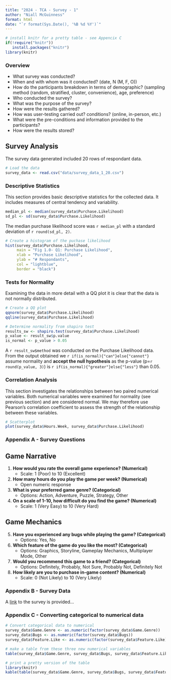 ```yaml
---
title: "2024 - TCA - Survey - 1"
author: "Niall McGuinness"
format: html
date: "`r format(Sys.Date(), '%B %d %Y')`"
---
```


```r
# install knitr for a pretty table - see Appencix C
if(!require("knitr"))
   install.packages("knitr")
library(knitr)
```


### Overview
- What survey was conducted?
- When and with whom was it conducted? (date, N (M, F, O))
- How do the participants breakdown in terms of demographic?
(sampling method (random, stratified, cluster, convenience), age, preference)
- Who conducted the survey?
- What was the purpose of the survey?
- How were the results gathered?
- How was user-testing carried out? conditions? (online, in-person, etc.)
- What were the pre-conditions and information provided to the participants?
- How were the results stored?

## Survey Analysis

The survey data generated included 20 rows of respondant data.

```r
# Load the data
survey_data <- read.csv("data/survey_data_1_20.csv")
```

### Descriptive Statistics

This section provides basic descriptive statistics for the collected data. It includes measures of central tendency and variability.

```r
median_pl <- median(survey_data$Purchase.Likelihood)
sd_pl <- sd(survey_data$Purchase.Likelihood)

```

The median purchase likelihood score was `r median_pl` with a standard deviation of `r round(sd_pl, 2)`.

```r
# Create a histogram of the puchase likelihood
hist(survey_data$Purchase.Likelihood,
     main = "Fig 1.0- Q1: Purchase Likelihood",
     xlab = "Purchase Likelihood",
     ylab = "# Respondants",
     col = "lightblue",
     border = "black")
```

### Tests for Normality

Examining the data in more detail with a QQ plot it is clear that the data is not normally distributed.

```r
# Create a QQ plot
qqnorm(survey_data$Purchase.Likelihood)
qqline(survey_data$Purchase.Likelihood)

# Determine normality from shapiro test
results_sw <- shapiro.test(survey_data$Purchase.Likelihood)
p_value <- result_sw$p.value
is_normal <- p_value > 0.05
```

A `r result_sw$method` was conducted on the Purchase Likelihood data. From the output obtained we `r if(is_normal){"can"}else{"cannot"}` assume normality and **accept the null hypothesis** as the p-value (p=`r round(p_value, 3)`) is `r if(is_normal){"greater"}else{"less"}` than 0.05.


### Correlation Analysis

This section investigates the relationships between two paired numerical variables. Both numerical variables were examined for normality (see previous section) and are considered normal. We may therefore use Pearson's correlation coefficient to assess the strength of the relationship between these variables.

```r
# Scatterplot
plot(survey_data$Hours.Week, survey_data$Purchase.Likelihood)

```

### Appendix A - Survey Questions

## Game Narrative
1.  **How would you rate the overall game experience? (Numerical)**
    -   Scale: 1 (Poor) to 10 (Excellent)
2.  **How many hours do you play the game per week? (Numerical)**
    -   Open numeric response
3.  **What is your preferred game genre? (Categorical)**
    -   Options: Action, Adventure, Puzzle, Strategy, Other
4.  **On a scale of 1-10, how difficult do you find the game? (Numerical)**
    -   Scale: 1 (Very Easy) to 10 (Very Hard)

## Game Mechanics    
    
5.  **Have you experienced any bugs while playing the game? (Categorical)**
    -   Options: Yes, No
6.  **Which feature of the game do you like the most? (Categorical)**
    -   Options: Graphics, Storyline, Gameplay Mechanics, Multiplayer Mode, Other
7.  **Would you recommend this game to a friend? (Categorical)**
    -   Options: Definitely, Probably, Not Sure, Probably Not, Definitely Not
8.  **How likely are you to purchase in-game content? (Numerical)**
    -   Scale: 0 (Not Likely) to 10 (Very Likely)
    
### Appendix B - Survey Data

A [link](www.dkit.ie) to the survey is provided...

### Appendix C - Converting categorical to numerical data

```r
# Convert categorical data to numerical
survey_data$Game.Genre <- as.numeric(factor(survey_data$Game.Genre))
survey_data$Bugs <- as.numeric(factor(survey_data$Bugs))
survey_data$Feature.Like <- as.numeric(factor(survey_data$Feature.Like))

# make a table from these three new numerical variables
table(survey_data$Game.Genre, survey_data$Bugs, survey_data$Feature.Like)

# print a pretty version of the table
library(knitr)
kable(table(survey_data$Game.Genre, survey_data$Bugs, survey_data$Feature.Like))


```


